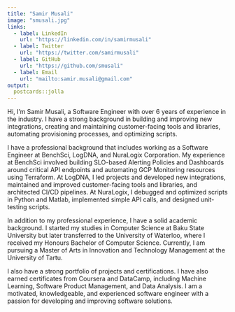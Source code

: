 ```yaml
---
title: "Samir Musali"
image: "smusali.jpg"
links:
  - label: LinkedIn
    url: "https://linkedin.com/in/samirmusali"
  - label: Twitter
    url: "https://twitter.com/samirmusali"
  - label: GitHub
    url: "https://github.com/smusali"
  - label: Email
    url: "mailto:samir.musali@gmail.com"
output:
  postcards::jolla
---
```


Hi, I'm Samir Musali, a Software Engineer with over 6 years of experience in the industry. I have a strong background in building and improving new integrations, creating and maintaining customer-facing tools and libraries, automating provisioning processes, and optimizing scripts.

I have a professional background that includes working as a Software Engineer at BenchSci, LogDNA, and NuraLogix Corporation. My experience at BenchSci involved building SLO-based Alerting Policies and Dashboards around critical API endpoints and automating GCP Monitoring resources using Terraform. At LogDNA, I led projects and developed new integrations, maintained and improved customer-facing tools and libraries, and architected CI/CD pipelines. At NuraLogix, I debugged and optimized scripts in Python and Matlab, implemented simple API calls, and designed unit-testing scripts.

In addition to my professional experience, I have a solid academic background. I started my studies in Computer Science at Baku State University but later transferred to the University of Waterloo, where I received my Honours Bachelor of Computer Science. Currently, I am pursuing a Master of Arts in Innovation and Technology Management at the University of Tartu.

I also have a strong portfolio of projects and certifications. I have also earned certificates from Coursera and DataCamp, including Machine Learning, Software Product Management, and Data Analysis. I am a motivated, knowledgeable, and experienced software engineer with a passion for developing and improving software solutions.
